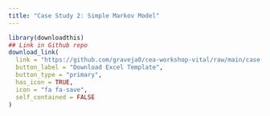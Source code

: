 ```yaml
---
title: "Case Study 2: Simple Markov Model"
---
```


```r
library(downloadthis)
## Link in Github repo
download_link(
  link = "https://github.com/graveja0/cea-workshop-vital/raw/main/case-studies/cs2_healthy-sick-dead.xlsx",
  button_label = "Download Excel Template",
  button_type = "primary",
  has_icon = TRUE,
  icon = "fa fa-save",
  self_contained = FALSE
)
```

